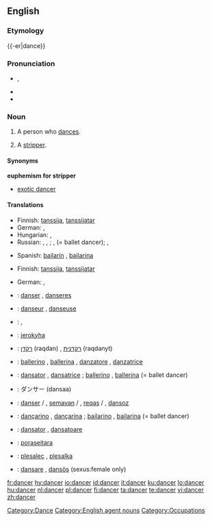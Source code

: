 ==English==

===Etymology===
{{-er|dance}}

===Pronunciation===
* {{a|UK}} {{IPA|/ˈdæns.ə(ɹ)/}}, {{SAMPA|/"d{ns.@(r)/}}
* {{audio|en-us-dancer.ogg|Audio (US)}}
* {{rhymes|ɑːnsə(r)}}

===Noun===
{{wikipedia}}
{{en-noun}}

# A person who [[dances]].
# {{euphemism}} A [[stripper]].

====Synonyms====
'''euphemism for stripper'''
* [[exotic dancer]]

====Translations====
{{trans-top|person who dances}}
* Finnish: [[tanssija]], [[tanssijatar]]
* German: {{t+|de|Tänzerin|f}}, {{t+|de|Tänzer|m}}
* Hungarian: {{t|hu|táncos}} {{m}}, {{t|hu|táncosnő}} {{f}}
* Russian: {{t|ru|танцор|m|sc=Cyrl|tr=tancór}}, {{t|ru|танцовщик|m|sc=Cyrl|tr=tancóvš'ik}}, {{t|ru|танцовщица|f|sc=Cyrl|tr=tancóvš'ica}}; {{t|ru|балерун|m|sc=Cyrl|tr=bal'erún}}, {{t|ru|балерина|f|sc=Cyrl|tr=bal'erína}} (= ballet dancer); {{t|ru|плясун|m|sc=Cyrl|tr=pl'asún}}, {{t|ru|плясунья|f|sc=Cyrl|tr=pl'asún'ja}}
{{trans-mid}}
* Spanish: [[bailarín]] {{m}}, [[bailarina]] {{f}}
{{trans-bottom}}

{{trans-top|euphemism for stripper}}
* Finnish: [[tanssija]], [[tanssijatar]]
{{trans-mid}}
* German: {{t+|de|Tänzerin|f}}, {{t+|de|Tänzer|m}}
{{trans-bottom}}

{{checktrans-top}}
* {{ttbc|Dutch}}: [[danser]] {{m}}, [[danseres]] {{f}}
* {{ttbc|French}}: [[danseur]] {{m}}, [[danseuse]] {{f}}
* {{ttbc|Greek}}: {{t|el|χορευτής|m|tr=choreftís}}, {{t|el|χορεύτρια|f|tr=choréftria}}
* {{ttbc|Guarani}}: [[jerokyha]]
* {{ttbc|Hebrew}}: [[רקדן]] (raqdan) {{m}}, [[רקדנית]] (raqdanyt) {{f}}
* {{ttbc|Italian}}: [[ballerino]] {{m}}, [[ballerina]] {{f}}, [[danzatore]] {{m}}, [[danzatrice]] {{f}}
* {{ttbc|Interlingua}}: [[dansator]] {{m}}, [[dansatrice]] {{f}}; [[ballerino]] {{m}}, [[ballerina]] {{f}} (= ballet dancer)
{{trans-mid}}
* {{ttbc|Japanese}}: ダンサー (dansaa)
* {{ttbc|Kurdish}}: [[danser]] {{m}} / {{f}}, [[semavan]] {{m}} / {{f}}, [[reqas]] {{m}} / {{f}}, [[dansoz]] {{f}}
* {{ttbc|Portuguese}}: [[dançarino]] {{m}}, [[dançarina]] {{f}}; [[bailarino]] {{m}}, [[bailarina]] {{f}} (= ballet dancer)
* {{ttbc|Romanian}}: [[dansator]] {{m}}, [[dansatoare]] {{f}}
* {{ttbc|Tupinambá}}: [[poraseitara]]
* {{ttbc|Slovene}}: [[plesalec]] {{m}}, [[plesalka]] {{f}}
* {{ttbc|Swedish}}: [[dansare]] {{c}}, [[dansös]] {{c}} (sexus:female only)
{{trans-bottom}}

[[Category:Dance]]
[[Category:English agent nouns]]
[[Category:Occupations]]

[[fr:dancer]]
[[hy:dancer]]
[[io:dancer]]
[[id:dancer]]
[[it:dancer]]
[[ku:dancer]]
[[lo:dancer]]
[[hu:dancer]]
[[nl:dancer]]
[[pl:dancer]]
[[fi:dancer]]
[[ta:dancer]]
[[te:dancer]]
[[vi:dancer]]
[[zh:dancer]]